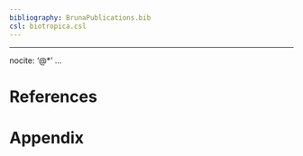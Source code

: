 ```yaml
---
bibliography: BrunaPublications.bib
csl: biotropica.csl
---
```


---
nocite: '@*'
...


# References

<div id="refs"></div>

# Appendix